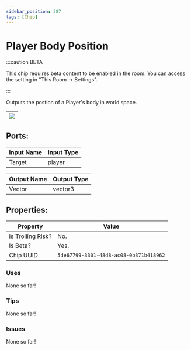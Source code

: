 ```yaml
---
sidebar_position: 387
tags: [Chip]
---
```


# Player Body Position
:::caution BETA

This chip requires beta content to be enabled in the room. You can access the setting in "This Room -> Settings".

:::

Outputs the postion of a Player's body in world space.

| ![](https://images-ext-2.discordapp.net/external/MPmIaQzlEPmgGWlgi-WxBBXt0Bjv_zWPkg1y1f_sy3s/https/www.recroomcircuits.com/image/circuit/absolute-value?width=206&height=108) |
|-----|

## Ports:

| Input Name | Input Type |
|-----------|-----------|
| Target | player |

| Output Name | Output Type |
|-----------|-----------|
| Vector | vector3 |

## Properties:

| Property  | Value |
|-------------------|-----------|
| Is Trolling Risk? | No. |
| Is Beta? | Yes. |
| Chip UUID | `5de67799-3301-48d8-ac08-0b371b418962` |

### Uses

None so far!

### Tips

None so far!

### Issues

None so far!